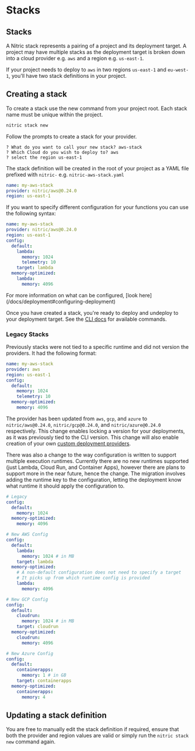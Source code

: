 
# Stacks

## Stacks

A Nitric stack represents a pairing of a project and its deployment target. A project may have multiple stacks as the deployment target is broken down into a cloud provider e.g. `aws` and a region e.g. `us-east-1`.

If your project needs to deploy to `aws` in two regions `us-east-1` and `eu-west-1`, you'll have two stack definitions in your project.

## Creating a stack

To create a stack use the new command from your project root. Each stack name must be unique within the project.

```bash
nitric stack new
```

Follow the prompts to create a stack for your provider.

```
? What do you want to call your new stack? aws-stack
? Which Cloud do you wish to deploy to? aws
? select the region us-east-1
```

The stack definition will be created in the root of your project as a YAML file prefixed with `nitric-` e.g. `nitric-aws-stack.yaml`

```yaml
name: my-aws-stack
provider: nitric/aws@0.24.0
region: us-east-1
```

If you want to specify different configuration for your functions you can use the following syntax:

```yaml
name: my-aws-stack
provider: nitric/aws@0.24.0
region: us-east-1
config:
  default:
    lambda:
      memory: 1024
      telemetry: 10
    target: lambda
  memory-optimized:
    lambda:
      memory: 4096
```

<Note>
  For more information on what can be configured, [look
  here](/docs/deployment#configuring-deployment)
</Note>

Once you have created a stack, you're ready to deploy and undeploy to your deployment target. See the [CLI docs](/docs/reference/cli) for available commands.

### Legacy Stacks

Previously stacks were not tied to a specific runtime and did not version the providers. It had the following format:

```yaml
name: my-aws-stack
provider: aws
region: us-east-1
config:
  default:
    memory: 1024
    telemetry: 10
  memory-optimized:
    memory: 4096
```

The provider has been updated from `aws`, `gcp`, and `azure` to `nitric/aws@0.24.0`, `nitric/gcp@0.24.0`, and `nitric/azure@0.24.0` respectively. This change enables locking a version for your deployments, as it was previously tied to the CLI version. This change will also enable creation of your own [custom deployment providers](/docs/reference/providers/custom/building-custom-provider).

There was also a change to the way configuration is written to support multiple execution runtimes. Currently there are no new runtimes supported (just Lambda, Cloud Run, and Container Apps), however there are plans to support more in the near future, hence the change. The migration involves adding the runtime key to the configuration, letting the deployment know what runtime it should apply the configuration to.

```yaml
# Legacy
config:
  default:
    memory: 1024
  memory-optimized:
    memory: 4096

# New AWS Config
config:
  default:
    lambda:
      memory: 1024 # in MB
    target: lambda
  memory-optimized:
    # A non-default configuration does not need to specify a target
    # It picks up from which runtime config is provided
    lambda:
      memory: 4096

# New GCP Config
config:
  default:
    cloudrun:
      memory: 1024 # in MB
    target: cloudrun
  memory-optimized:
    cloudrun:
      memory: 4096

# New Azure Config
config:
  default:
    containerapps:
      memory: 1 # in GB
    target: containerapps
  memory-optimized:
    containerapps:
      memory: 4
```

## Updating a stack definition

You are free to manually edit the stack definition if required, ensure that both the provider and region values are valid or simply run the `nitric stack new` command again.
